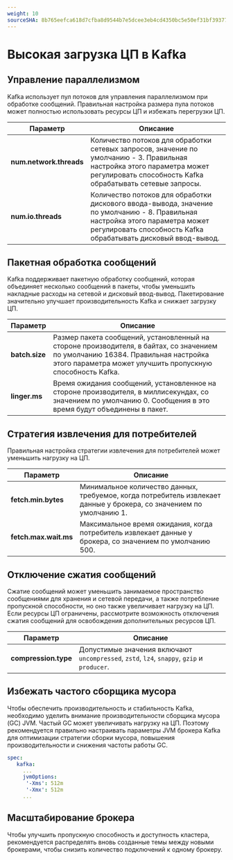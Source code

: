 ```yaml
---
weight: 10
sourceSHA: 8b765eefca618d7cfba8d9544b7e5dcee3eb4cd4350bc5e50ef31bf39377024d
---
```


# Высокая загрузка ЦП в Kafka

## Управление параллелизмом

Kafka использует пул потоков для управления параллелизмом при обработке сообщений. Правильная настройка размера пула потоков может полностью использовать ресурсы ЦП и избежать перегрузки ЦП.

| Параметр               | Описание                                                                                                                                                     |
| ----------------------- | --------------------------------------------------------------------------------------------------------------------------------------------------------------- |
| **num.network.threads** | Количество потоков для обработки сетевых запросов, значение по умолчанию - 3. Правильная настройка этого параметра может регулировать способность Kafka обрабатывать сетевые запросы. |
| **num.io.threads**      | Количество потоков для обработки дискового ввода-вывода, значение по умолчанию - 8. Правильная настройка этого параметра может регулировать способность Kafka обрабатывать дисковый ввод-вывод.                 |

## Пакетная обработка сообщений

Kafka поддерживает пакетную обработку сообщений, которая объединяет несколько сообщений в пакеты, чтобы уменьшить накладные расходы на сетевой и дисковый ввод-вывод. Пакетирование значительно улучшает производительность Kafka и снижает загрузку ЦП.

| Параметр      | Описание                                                                                                                                               |
| -------------- | --------------------------------------------------------------------------------------------------------------------------------------------------------- |
| **batch.size** | Размер пакета сообщений, установленный на стороне производителя, в байтах, со значением по умолчанию 16384. Правильная настройка этого параметра может улучшить пропускную способность Kafka. |
| **linger.ms**  | Время ожидания сообщений, установленное на стороне производителя, в миллисекундах, со значением по умолчанию 0. Сообщения в это время будут объединены в пакет.        |

## Стратегия извлечения для потребителей

Правильная настройка стратегии извлечения для потребителей может уменьшить нагрузку на ЦП.

| Параметр             | Описание                                                                                                  |
| --------------------- | ------------------------------------------------------------------------------------------------------------ |
| **fetch.min.bytes**   | Минимальное количество данных, требуемое, когда потребитель извлекает данные у брокера, со значением по умолчанию 1. |
| **fetch.max.wait.ms** | Максимальное время ожидания, когда потребитель извлекает данные у брокера, со значением по умолчанию 500.             |

## Отключение сжатия сообщений

Сжатие сообщений может уменьшить занимаемое пространство сообщениями для хранения и сетевой передачи, а также потребление пропускной способности, но оно также увеличивает нагрузку на ЦП. Если ресурсы ЦП ограничены, рассмотрите возможность отключения сжатия сообщений для освобождения дополнительных ресурсов ЦП.

| Параметр            | Описание                                                                              |
| -------------------- | ---------------------------------------------------------------------------------------- |
| **compression.type** | Допустимые значения включают `uncompressed`, `zstd`, `lz4`, `snappy`, `gzip` и `producer`. |

## Избежать частого сборщика мусора

Чтобы обеспечить производительность и стабильность Kafka, необходимо уделить внимание производительности сборщика мусора (GC) JVM. Частый GC может увеличивать нагрузку на ЦП. Поэтому рекомендуется правильно настраивать параметры JVM брокера Kafka для оптимизации стратегии сборки мусора, повышения производительности и снижения частоты работы GC.

```yaml
spec:
   kafka:
     ...
     jvmOptions:
      '-Xms': 512m
      '-Xmx': 512m
     ...
```

## Масштабирование брокера

Чтобы улучшить пропускную способность и доступность кластера, рекомендуется распределять вновь созданные темы между новыми брокерами, чтобы снизить количество подключений к одному брокеру.
